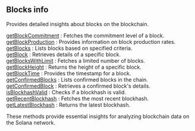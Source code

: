 
## Blocks info

Provides detailed insights about blocks on the blockchain.

[getBlockCommitment](/solana-api/blocksinfo/getBlockCommitment) : Fetches the commitment level of a block. \
[getBlockProduction](/solana-api/blocksinfo/getBlockProduction) : Provides information on block production rates. \
[getBlocks](/solana-api/blocksinfo/getBlocks) : Lists blocks based on specified criteria. \
[getBlock](/solana-api/blocksinfo/getBlock) : Retrieves details of a specific block. \
[getBlocksWithLimit](/solana-api/blocksinfo/getBlocksWithLimit) : Fetches a limited number of blocks. \
[getBlockHeight](/solana-api/blocksinfo/getBlockHeight) : Returns the height of a specific block. \
[getBlockTime](/solana-api/blocksinfo/getBlockTime) : Provides the timestamp for a block. \
[getConfirmedBlocks](/solana-api/blocksinfo/getConfirmedBlocks) : Lists confirmed blocks in the chain. \
[getConfirmedBlock](/solana-api/blocksinfo/getConfirmedBlock) : Retrieves a confirmed block's details. \
[isBlockhashValid](/solana-api/blocksinfo/isBlockhashValid) : Checks if a blockhash is valid. \
[getRecentBlockhash](/solana-api/blocksinfo/getRecentBlockhash) : Fetches the most recent blockhash. \
[getLatestBlockhash](/solana-api/blocksinfo/getLatestBlockhash) : Returns the latest blockhash.

These methods provide essential insights for analyzing blockchain data on the Solana network.

<Space h={16} />
<GetStarted />
